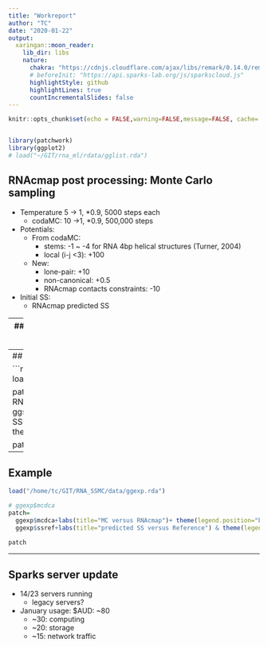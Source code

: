 ```yaml
---
title: "Workreport"
author: "TC"
date: "2020-01-22"
output:
  xaringan::moon_reader:
    lib_dir: libs
    nature:
      chakra: "https://cdnjs.cloudflare.com/ajax/libs/remark/0.14.0/remark.min.js"
      # beforeInit: "https://api.sparks-lab.org/js/sparkscloud.js"
      highlightStyle: github
      highlightLines: true
      countIncrementalSlides: false
---
```


```r
knitr::opts_chunk$set(echo = FALSE,warning=FALSE,message=FALSE, cache= TRUE, fig.align="center", fig.height=5, fig.width=9)


library(patchwork)
library(ggplot2)
# load("~/GIT/rna_ml/rdata/gglist.rda")
```

## RNAcmap post processing: Monte Carlo sampling

- Temperature 5 -> 1, *0.9, 5000 steps each
    - codaMC: 10 ->1, *0.9, 500,000 steps
    
- Potentials: 
    - From codaMC:
      - stems: -1 ~ -4 for RNA 4bp helical structures  (Turner, 2004)
      - local (i-j <3): +100
    - New:
      - lone-pair: +10
      - non-canonical: +0.5
      - RNAcmap contacts constraints: -10
    
- Initial SS: 
    - RNAcmap predicted SS

---
## Results1: F1 improved, precision 👇 ,sensitivity ☝

```r
load("/home/tc/GIT/RNA_SSMC/data/ggl.rda")



patch=
  ggl$f1+ labs(title="(A)",y="F1-score")+
  ggl$prec+labs(title="(B)",y="Precision")+
  ggl$sens+labs(title="(C)",y="Sensitivity") & theme(legend.position="bottom")

patch + plot_layout(guides="collect")
```


---
## Case levels

```r
load("/home/tc/GIT/RNA_SSMC/data/ggscatter.rda")



patch=
  ggscatter$mc2cmap+labs(title="(A) MC vs RNAcmap",y="F1-score")+
  ggscatter$mc2ss+labs(title="(B) MC vs predicted SS",y="F1-score") & theme(legend.position="bottom")

patch + plot_layout(guides="collect")
```

---
## Example

```r
load("/home/tc/GIT/RNA_SSMC/data/ggexp.rda")

# ggexp$mcdca
patch=
  ggexp$mcdca+labs(title="MC versus RNAcmap")+ theme(legend.position="bottom")+
  ggexp$ssref+labs(title="predicted SS versus Reference") & theme(legend.position="bottom")

patch 
```



---
## Sparks server update

- 14/23 servers running
  - legacy servers?
- January usage: $AUD: ~80
  - ~30: computing
  - ~20: storage
  - ~15: network traffic
